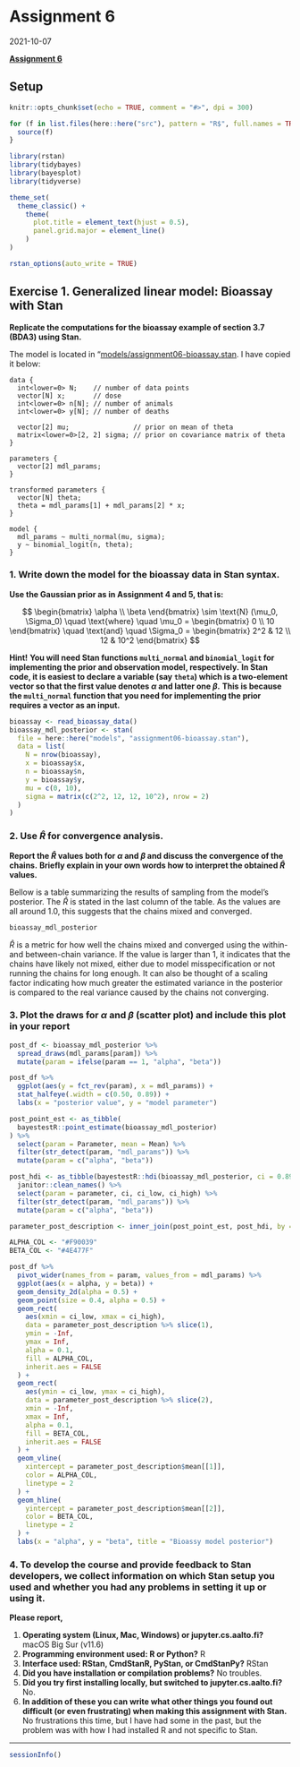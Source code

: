 # Assignment 6

2021-10-07

**[Assignment 6](`r paste0(CM_URL, "assignment-06.pdf")`)**

## Setup

```r
knitr::opts_chunk$set(echo = TRUE, comment = "#>", dpi = 300)

for (f in list.files(here::here("src"), pattern = "R$", full.names = TRUE)) {
  source(f)
}

library(rstan)
library(tidybayes)
library(bayesplot)
library(tidyverse)

theme_set(
  theme_classic() +
    theme(
      plot.title = element_text(hjust = 0.5),
      panel.grid.major = element_line()
    )
)

rstan_options(auto_write = TRUE)
```

## Exercise 1. Generalized linear model: Bioassay with Stan

**Replicate the computations for the bioassay example of section 3.7 (BDA3) using Stan.**

The model is located in "[models/assignment06-bioassay.stan](`r paste0(CM_URL, "models/assignment06-bioassay.stan")`).
I have copied it below:

```
data {
  int<lower=0> N;    // number of data points
  vector[N] x;       // dose
  int<lower=0> n[N]; // number of animals
  int<lower=0> y[N]; // number of deaths

  vector[2] mu;                // prior on mean of theta
  matrix<lower=0>[2, 2] sigma; // prior on covariance matrix of theta
}

parameters {
  vector[2] mdl_params;
}

transformed parameters {
  vector[N] theta;
  theta = mdl_params[1] + mdl_params[2] * x;
}

model {
  mdl_params ~ multi_normal(mu, sigma);
  y ~ binomial_logit(n, theta);
}
```


### 1. Write down the model for the bioassay data in Stan syntax.

**Use the Gaussian prior as in Assignment 4 and 5, that is:**

$$
\begin{bmatrix}
\alpha \\ \beta
\end{bmatrix} \sim \text{N} (\mu_0, \Sigma_0)
\quad \text{where} \quad
\mu_0 = \begin{bmatrix} 0 \\ 10 \end{bmatrix}
\quad \text{and} \quad
\Sigma_0 = \begin{bmatrix} 2^2 & 12 \\ 12 & 10^2 \end{bmatrix}
$$

**Hint!**
**You will need Stan functions `multi_normal` and `binomial_logit` for implementing the prior and observation model, respectively.**
**In Stan code, it is easiest to declare a variable (say `theta`) which is a two-element vector so that the first value denotes $\alpha$ and latter one $\beta$.**
**This is because the `multi_normal` function that you need for implementing the prior requires a vector as an input.**

```r
bioassay <- read_bioassay_data()
bioassay_mdl_posterior <- stan(
  file = here::here("models", "assignment06-bioassay.stan"),
  data = list(
    N = nrow(bioassay),
    x = bioassay$x,
    n = bioassay$n,
    y = bioassay$y,
    mu = c(0, 10),
    sigma = matrix(c(2^2, 12, 12, 10^2), nrow = 2)
  )
)
```

### 2. Use $\widehat{R}$ for convergence analysis.

**Report the $\widehat{R}$ values both for $\alpha$ and $\beta$ and discuss the convergence of the chains.**
**Briefly explain in your own words how to interpret the obtained $\widehat{R}$ values.**

Bellow is a table summarizing the results of sampling from the model's posterior.
The $\widehat{R}$ is stated in the last column of the table.
As the values are all around 1.0, this suggests that the chains mixed and converged.

```r
bioassay_mdl_posterior
```

$\widehat{R}$ is a metric for how well the chains mixed and converged using the within- and between-chain variance.
If the value is larger than 1, it indicates that the chains have likely not mixed, either due to model misspecification or not running the chains for long enough.
It can also be thought of a scaling factor indicating how much greater the estimated variance in the posterior is compared to the real variance caused by the chains not converging.

### 3. Plot the draws for $\alpha$ and $\beta$ (scatter plot) and include this plot in your report

```r
post_df <- bioassay_mdl_posterior %>%
  spread_draws(mdl_params[param]) %>%
  mutate(param = ifelse(param == 1, "alpha", "beta"))
```

```r
post_df %>%
  ggplot(aes(y = fct_rev(param), x = mdl_params)) +
  stat_halfeye(.width = c(0.50, 0.89)) +
  labs(x = "posterior value", y = "model parameter")
```

```r
post_point_est <- as_tibble(
  bayestestR::point_estimate(bioassay_mdl_posterior)
) %>%
  select(param = Parameter, mean = Mean) %>%
  filter(str_detect(param, "mdl_params")) %>%
  mutate(param = c("alpha", "beta"))

post_hdi <- as_tibble(bayestestR::hdi(bioassay_mdl_posterior, ci = 0.89)) %>%
  janitor::clean_names() %>%
  select(param = parameter, ci, ci_low, ci_high) %>%
  filter(str_detect(param, "mdl_params")) %>%
  mutate(param = c("alpha", "beta"))

parameter_post_description <- inner_join(post_point_est, post_hdi, by = "param")

ALPHA_COL <- "#F90039"
BETA_COL <- "#4E477F"

post_df %>%
  pivot_wider(names_from = param, values_from = mdl_params) %>%
  ggplot(aes(x = alpha, y = beta)) +
  geom_density_2d(alpha = 0.5) +
  geom_point(size = 0.4, alpha = 0.5) +
  geom_rect(
    aes(xmin = ci_low, xmax = ci_high),
    data = parameter_post_description %>% slice(1),
    ymin = -Inf,
    ymax = Inf,
    alpha = 0.1,
    fill = ALPHA_COL,
    inherit.aes = FALSE
  ) +
  geom_rect(
    aes(ymin = ci_low, ymax = ci_high),
    data = parameter_post_description %>% slice(2),
    xmin = -Inf,
    xmax = Inf,
    alpha = 0.1,
    fill = BETA_COL,
    inherit.aes = FALSE
  ) +
  geom_vline(
    xintercept = parameter_post_description$mean[[1]],
    color = ALPHA_COL,
    linetype = 2
  ) +
  geom_hline(
    yintercept = parameter_post_description$mean[[2]],
    color = BETA_COL,
    linetype = 2
  ) +
  labs(x = "alpha", y = "beta", title = "Bioassy model posterior")
```

### 4. To develop the course and provide feedback to Stan developers, we collect information on which Stan setup you used and whether you had any problems in setting it up or using it.

**Please report,**

1. **Operating system (Linux, Mac, Windows) or jupyter.cs.aalto.fi?** macOS Big Sur (v11.6)
2. **Programming environment used: R or Python?** R
3. **Interface used: RStan, CmdStanR, PyStan, or CmdStanPy?** RStan
4. **Did you have installation or compilation problems?** No troubles.
5. **Did you try first installing locally, but switched to jupyter.cs.aalto.fi?** No.
6. **In addition of these you can write what other things you found out difficult (or even frustrating) when making this assignment with Stan.** No frustrations this time, but I have had some in the past, but the problem was with how I had installed R and not specific to Stan.

---

```r
sessionInfo()
```
